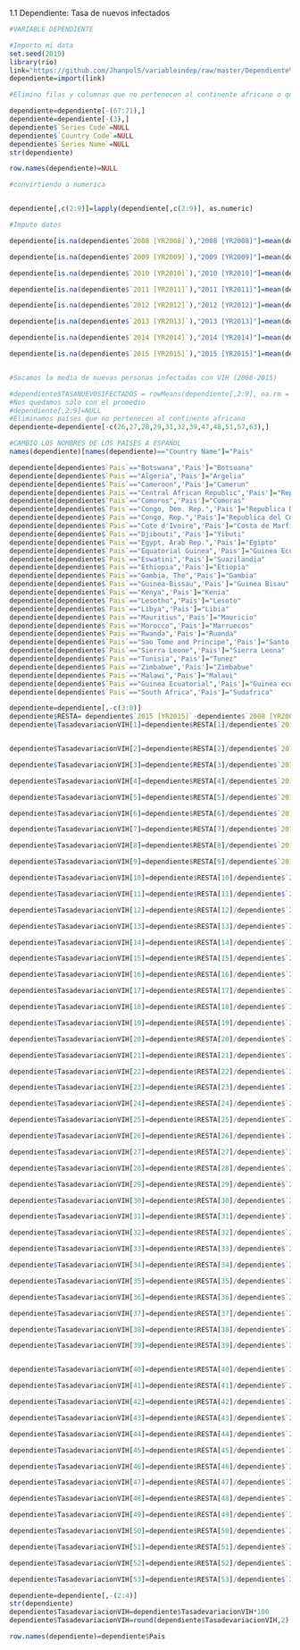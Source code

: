 1.1 Dependiente: Tasa de nuevos infectados
```r
#VARIABLE DEPENDIENTE

#Importo mi data
set.seed(2019)
library(rio)
link="https://github.com/JhanpolS/variableindep/raw/master/Dependiente%20OFICIAL.xlsx"
dependiente=import(link)

#Elimino filas y columnas que no pertenecen al continente africano o que no aportan, respectivamente.

dependiente=dependiente[-(67:71),]
dependiente=dependiente[-(3),]
dependiente$`Series Code`=NULL
dependiente$`Country Code`=NULL
dependiente$`Series Name`=NULL
str(dependiente)

row.names(dependiente)=NULL

#convirtiendo a numerica


dependiente[,c(2:9)]=lapply(dependiente[,c(2:9)], as.numeric)

#Imputo datos

dependiente[is.na(dependiente$`2008 [YR2008]`),"2008 [YR2008]"]=mean(dependiente$`2008 [YR2008]`, na.rm=T)

dependiente[is.na(dependiente$`2009 [YR2009]`),"2009 [YR2009]"]=mean(dependiente$`2009 [YR2009]`, na.rm=T)

dependiente[is.na(dependiente$`2010 [YR2010]`),"2010 [YR2010]"]=mean(dependiente$`2010 [YR2010]`, na.rm=T)

dependiente[is.na(dependiente$`2011 [YR2011]`),"2011 [YR2011]"]=mean(dependiente$`2011 [YR2011]`, na.rm=T)

dependiente[is.na(dependiente$`2012 [YR2012]`),"2012 [YR2012]"]=mean(dependiente$`2012 [YR2012]`, na.rm=T)

dependiente[is.na(dependiente$`2013 [YR2013]`),"2013 [YR2013]"]=mean(dependiente$`2013 [YR2013]`, na.rm=T)

dependiente[is.na(dependiente$`2014 [YR2014]`),"2014 [YR2014]"]=mean(dependiente$`2014 [YR2014]`, na.rm=T)

dependiente[is.na(dependiente$`2015 [YR2015]`),"2015 [YR2015]"]=mean(dependiente$`2015 [YR2015]`, na.rm=T)


#Sacamos la media de nuevas personas infectadas con VIH (2008-2015)

#dependiente$TASANUEVOSIFECTADOS = rowMeans(dependiente[,2:9], na.rm = TRUE)
#Nos quedamos sólo con el promedio
#dependiente[,2:9]=NULL
#Eliminamos países que no pertenecen al continente africano
dependiente=dependiente[-c(26,27,28,29,31,32,39,47,48,51,57,63),]

```


```r
#CAMBIO LOS NOMBRES DE LOS PAÍSES A ESPAÑOL
names(dependiente)[names(dependiente)=="Country Name"]="Pais"

dependiente[dependiente$`Pais`=="Botswana",'Pais']="Botsuana"
dependiente[dependiente$`Pais`=="Algeria",'Pais']="Argelia"
dependiente[dependiente$`Pais`=="Cameroon",'Pais']="Camerun"
dependiente[dependiente$`Pais`=="Central African Republic",'Pais']="Republica Centroafricana"
dependiente[dependiente$`Pais`=="Comoros",'Pais']="Comoras"
dependiente[dependiente$`Pais`=="Congo, Dem. Rep.",'Pais']="Republica Democratica del Congo"
dependiente[dependiente$`Pais`=="Congo, Rep.",'Pais']="Republica del Congo"
dependiente[dependiente$`Pais`=="Cote d'Ivoire",'Pais']="Costa de Marfil"
dependiente[dependiente$`Pais`=="Djibouti",'Pais']="Yibuti"
dependiente[dependiente$`Pais`=="Egypt, Arab Rep.",'Pais']="Egipto"
dependiente[dependiente$`Pais`=="Equatorial Guinea",'Pais']="Guinea Ecuatorial"
dependiente[dependiente$`Pais`=="Eswatini",'Pais']="Suazilandia"
dependiente[dependiente$`Pais`=="Ethiopia",'Pais']="Etiopia"
dependiente[dependiente$`Pais`=="Gambia, The",'Pais']="Gambia"
dependiente[dependiente$`Pais`=="Guinea-Bissau",'Pais']="Guinea Bisau"
dependiente[dependiente$`Pais`=="Kenya",'Pais']="Kenia"
dependiente[dependiente$`Pais`=="Lesotho",'Pais']="Lesoto"
dependiente[dependiente$`Pais`=="Libya",'Pais']="Libia"
dependiente[dependiente$`Pais`=="Mauritius",'Pais']="Mauricio"
dependiente[dependiente$`Pais`=="Morocco",'Pais']="Marruecos"
dependiente[dependiente$`Pais`=="Rwanda",'Pais']="Ruanda"
dependiente[dependiente$`Pais`=="Sao Tome and Principe",'Pais']="Santo Tome y Principe"
dependiente[dependiente$`Pais`=="Sierra Leone",'Pais']="Sierra Leona"
dependiente[dependiente$`Pais`=="Tunisia",'Pais']="Tunez"
dependiente[dependiente$`Pais`=="Zimbabwe",'Pais']="Zimbabue"
dependiente[dependiente$`Pais`=="Malawi",'Pais']="Malaui"
dependiente[dependiente$`Pais`=="Guinea Ecuatorial",'Pais']="Guinea ecuatorial"
dependiente[dependiente$`Pais`=="South Africa",'Pais']="Sudafrica"
```

```r
dependiente=dependiente[,-c(3:8)]
dependiente$RESTA= dependiente$`2015 [YR2015]`-dependiente$`2008 [YR2008]`
dependiente$TasadevariacionVIH[1]=dependiente$RESTA[1]/dependiente$`2015 [YR2015]`[1]


dependiente$TasadevariacionVIH[2]=dependiente$RESTA[2]/dependiente$`2015 [YR2015]`[2]

dependiente$TasadevariacionVIH[3]=dependiente$RESTA[3]/dependiente$`2015 [YR2015]`[3]

dependiente$TasadevariacionVIH[4]=dependiente$RESTA[4]/dependiente$`2015 [YR2015]`[4]

dependiente$TasadevariacionVIH[5]=dependiente$RESTA[5]/dependiente$`2015 [YR2015]`[5]

dependiente$TasadevariacionVIH[6]=dependiente$RESTA[6]/dependiente$`2015 [YR2015]`[6]

dependiente$TasadevariacionVIH[7]=dependiente$RESTA[7]/dependiente$`2015 [YR2015]`[7]

dependiente$TasadevariacionVIH[8]=dependiente$RESTA[8]/dependiente$`2015 [YR2015]`[8]

dependiente$TasadevariacionVIH[9]=dependiente$RESTA[9]/dependiente$`2015 [YR2015]`[9]

dependiente$TasadevariacionVIH[10]=dependiente$RESTA[10]/dependiente$`2015 [YR2015]`[10]

dependiente$TasadevariacionVIH[11]=dependiente$RESTA[11]/dependiente$`2015 [YR2015]`[11]

dependiente$TasadevariacionVIH[12]=dependiente$RESTA[12]/dependiente$`2015 [YR2015]`[12]

dependiente$TasadevariacionVIH[13]=dependiente$RESTA[13]/dependiente$`2015 [YR2015]`[13]

dependiente$TasadevariacionVIH[14]=dependiente$RESTA[14]/dependiente$`2015 [YR2015]`[14]

dependiente$TasadevariacionVIH[15]=dependiente$RESTA[15]/dependiente$`2015 [YR2015]`[15]

dependiente$TasadevariacionVIH[16]=dependiente$RESTA[16]/dependiente$`2015 [YR2015]`[16]

dependiente$TasadevariacionVIH[17]=dependiente$RESTA[17]/dependiente$`2015 [YR2015]`[17]

dependiente$TasadevariacionVIH[18]=dependiente$RESTA[18]/dependiente$`2015 [YR2015]`[18]

dependiente$TasadevariacionVIH[19]=dependiente$RESTA[19]/dependiente$`2015 [YR2015]`[19]

dependiente$TasadevariacionVIH[20]=dependiente$RESTA[20]/dependiente$`2015 [YR2015]`[20]

dependiente$TasadevariacionVIH[21]=dependiente$RESTA[21]/dependiente$`2015 [YR2015]`[21]

dependiente$TasadevariacionVIH[22]=dependiente$RESTA[22]/dependiente$`2015 [YR2015]`[22]

dependiente$TasadevariacionVIH[23]=dependiente$RESTA[23]/dependiente$`2015 [YR2015]`[23]

dependiente$TasadevariacionVIH[24]=dependiente$RESTA[24]/dependiente$`2015 [YR2015]`[24]

dependiente$TasadevariacionVIH[25]=dependiente$RESTA[25]/dependiente$`2015 [YR2015]`[25]

dependiente$TasadevariacionVIH[26]=dependiente$RESTA[26]/dependiente$`2015 [YR2015]`[26]

dependiente$TasadevariacionVIH[27]=dependiente$RESTA[27]/dependiente$`2015 [YR2015]`[27]

dependiente$TasadevariacionVIH[28]=dependiente$RESTA[28]/dependiente$`2015 [YR2015]`[28]

dependiente$TasadevariacionVIH[29]=dependiente$RESTA[29]/dependiente$`2015 [YR2015]`[29]

dependiente$TasadevariacionVIH[30]=dependiente$RESTA[30]/dependiente$`2015 [YR2015]`[30]

dependiente$TasadevariacionVIH[31]=dependiente$RESTA[31]/dependiente$`2015 [YR2015]`[31]

dependiente$TasadevariacionVIH[32]=dependiente$RESTA[32]/dependiente$`2015 [YR2015]`[32]

dependiente$TasadevariacionVIH[33]=dependiente$RESTA[33]/dependiente$`2015 [YR2015]`[33]

dependiente$TasadevariacionVIH[34]=dependiente$RESTA[34]/dependiente$`2015 [YR2015]`[34]

dependiente$TasadevariacionVIH[35]=dependiente$RESTA[35]/dependiente$`2015 [YR2015]`[35]

dependiente$TasadevariacionVIH[36]=dependiente$RESTA[36]/dependiente$`2015 [YR2015]`[36]

dependiente$TasadevariacionVIH[37]=dependiente$RESTA[37]/dependiente$`2015 [YR2015]`[37]

dependiente$TasadevariacionVIH[38]=dependiente$RESTA[38]/dependiente$`2015 [YR2015]`[38]

dependiente$TasadevariacionVIH[39]=dependiente$RESTA[39]/dependiente$`2015 [YR2015]`[39]


dependiente$TasadevariacionVIH[40]=dependiente$RESTA[40]/dependiente$`2015 [YR2015]`[40]

dependiente$TasadevariacionVIH[41]=dependiente$RESTA[41]/dependiente$`2015 [YR2015]`[41]

dependiente$TasadevariacionVIH[42]=dependiente$RESTA[42]/dependiente$`2015 [YR2015]`[42]

dependiente$TasadevariacionVIH[43]=dependiente$RESTA[43]/dependiente$`2015 [YR2015]`[43]

dependiente$TasadevariacionVIH[44]=dependiente$RESTA[44]/dependiente$`2015 [YR2015]`[44]

dependiente$TasadevariacionVIH[45]=dependiente$RESTA[45]/dependiente$`2015 [YR2015]`[45]

dependiente$TasadevariacionVIH[46]=dependiente$RESTA[46]/dependiente$`2015 [YR2015]`[46]

dependiente$TasadevariacionVIH[47]=dependiente$RESTA[47]/dependiente$`2015 [YR2015]`[47]

dependiente$TasadevariacionVIH[48]=dependiente$RESTA[48]/dependiente$`2015 [YR2015]`[48]

dependiente$TasadevariacionVIH[49]=dependiente$RESTA[49]/dependiente$`2015 [YR2015]`[49]

dependiente$TasadevariacionVIH[50]=dependiente$RESTA[50]/dependiente$`2015 [YR2015]`[50]

dependiente$TasadevariacionVIH[51]=dependiente$RESTA[51]/dependiente$`2015 [YR2015]`[51]

dependiente$TasadevariacionVIH[52]=dependiente$RESTA[52]/dependiente$`2015 [YR2015]`[52]

dependiente$TasadevariacionVIH[53]=dependiente$RESTA[53]/dependiente$`2015 [YR2015]`[53]

```


```r
dependiente=dependiente[,-(2:4)]
str(dependiente)
dependiente$TasadevariacionVIH=dependiente$TasadevariacionVIH*100
dependiente$TasadevariacionVIH=round(dependiente$TasadevariacionVIH,2)

row.names(dependiente)=dependiente$Pais
```

